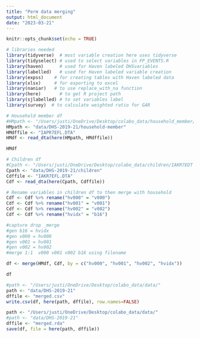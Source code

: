 ```yaml
---
title: "Perm data merging"
output: html_document
date: "2023-03-21"
---
```


```r
knitr::opts_chunk$set(echo = TRUE)

# libraries needed
library(tidyverse)  # most variable creation here uses tidyverse 
library(tidyselect) # used to select variables in FP_EVENTS.R
library(haven)      # used for Haven labeled DHSvariables
library(labelled)   # used for Haven labeled variable creation
library(expss)    # for creating tables with Haven labeled data
library(xlsx)     # for exporting to excel
library(naniar)   # to use replace_with_na function
library(here)       # to get R project path
library(sjlabelled) # to set variables label
library(survey)  # to calculate weighted ratio for GAR
```

```r
# Household member df
#HMpath <- "/Users/justi/OneDrive/Desktop/colabo_data/household_member/IAPR7EDT (3)/"
HMpath <- "data/DHS-2019-21/household-member"
HMdffile <- "IAPR7EFL.DTA"
HMdf <- read_dta(here(HMpath, HMdffile))
```

```r
HMdf 
```

```r
# Children df
#Cpath <- "/Users/justi/OneDrive/Desktop/colabo_data/children/IAKR7EDT (1)/"
Cpath <- "data/DHS-2019-21/children"
Cdffile <- "IAKR7EFL.DTA"
Cdf <- read_dta(here(Cpath, Cdffile))
```

```r
# Rename variables in children df to then merge with household
Cdf <- Cdf %>% rename("hv000" = "v000")
Cdf <- Cdf %>% rename("hv001" = "v001")
Cdf <- Cdf %>% rename("hv002" = "v002")
Cdf <- Cdf %>% rename("hvidx" = "b16")
```

```r
#capture drop _merge
#gen b16 = hvidx
#gen v000 = hv000
#gen v001 = hv001
#gen v002 = hv002
#merge 1:1  v000 v001 v002 b16 using filename

df <- merge(HMdf, Cdf, by = c("hv000", "hv001", "hv002", "hvidx"))
```

```r
df
```

```r
#path <- "/Users/justi/OneDrive/Desktop/colabo_data/data/"
path <- "data/DHS-2019-21"
dffile <- "merged.csv"
write.csv(df, here(path, dffile), row.names=FALSE)
```

```r
path <- "/Users/justi/OneDrive/Desktop/colabo_data/data/"
#path <- "data/DHS-2019-21"
dffile <- "merged.rda"
save(df, file = here(path, dffile)) 
```